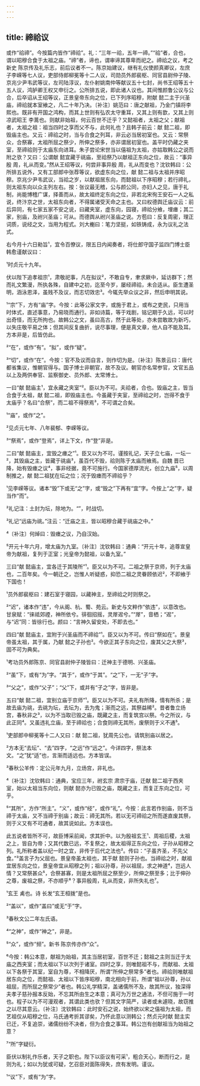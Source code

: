 ```yaml
---
---
---
```

title: 禘祫议
---







或作“祫禘”。今按篇内皆作“禘祫”。礼：“三年一祫，五年一禘。”“祫”者，合也，谓以昭穆合食于太祖之庙。“禘”者，谛也，谓审谛其尊卑而祀之。禘祫之议，考之新史 陈京传及礼乐志，前后议者不一。陈京始建议，继有礼仪使颜真卿议，左庶子李嵘等七人议，吏部侍郎柳冕等十二人议，司勋员外郎裴枢、同官县尉仲子陵、京兆少尹韦武等议，左司陆淳议，左仆射姚南仲等献议五十七封，尚书王绍等五十五人议，鸿胪卿王权又申衍之。公所排五说，即此诸人议也。其间惟颜鲁公议与公合，后卒诏从王绍等议，正景皇帝东向之位，已下列序昭穆，附献 懿二主于兴圣庙，禘祫就本室飨之，凡二十年乃决。〔补注〕姚范曰：唐之献祖，乃金门镇将李熙也。既非有开国之鸿构，而其上世则有弘农太守重耳，又其上则有歆，又其上则凉武昭王 李暠也。则献非始祖，何云百世不迁乎？又懿祖者，太祖之父；献祖者，太祖之祖：祖当四时之享而父不与，此何礼也？且韩子前云：献 懿二祖，即毁庙主也。又云：禘祫之时，当与合食之列耳，非云必当居初室也。又云：常祭众，合祭寡，太祖所屈之祭少，所伸之祭多，亦非谓居初室也。盖平时仍藏之夹室，至禘祫则于太庙东向进耳。朱子尝论宋世当以僖祖为太祖，亦姑取韩公之说而附之欤？又曰：公谓献 懿宜藏于祧庙，至祫祭乃以献祖正东向之位，故云：“事异殷 周，礼从而变。”然从王绍等议，何尝非事异殷 周，礼从而变也？沈钦韩曰：公所排五说外，又有工部郎中张荐等议，欲虚东向之位，献 懿二祖与太祖并序昭穆。京兆少尹韦武议，当祫之岁，以献祖居东向，而懿祖以下序昭穆；若行禘礼，则太祖东向以众主列左右。按：张议最无稽，公与颜公同，亦妇人之见，唐于礼制，尚能博稽广谋，择善而从，故太祖终定东向之位，非若北宋徇王安石一人之私说，终汴京之世，太祖东向者，不得属诸受天命之主也。又曰权德舆迁庙议云：前后异同，有七家五家不安之说，曰藏夹室，虚东向，园寝，禘祫分飨，埋瘗；其二家，别庙，及祔兴圣庙；可从。而德舆从祔兴圣庙之说。方苞曰：反复周密，理正词质，说经之文，当用为程式。刘大櫆曰：笔力坚挺，如铁铸成，永为议礼之法式。

右今月十六日勑旨¹，宜令百僚议，限五日内闻奏者，将仕郎守国子监四门博士臣韩愈谨献议曰：

¹时贞元十九年。

伏以陛下追孝祖宗¹，肃敬祀事，凡在拟议²，不敢自专，聿求厥中，延访群下；然而礼文繁漫，所执各殊，自建中之初，迄至今岁，屡经禘祫，未合适从。臣生遭圣明，涵泳恩泽，虽贱不及议，而志切效忠³。今辄先举众议之非，然后申明其说。

¹“宗”下，方有“庙”字。今按：此等公家文字，或施于君上，或布之吏民，只用当时体式，直述事意，乃易晓而通行。非如诗篇，等于戏剧，铭记期于久远，可以时出奇怪，而无所拘也。故韩公之文，虽曰高古，然于此等处，亦未尝敢故为新巧，以失庄敬平易之体；但其间反复曲折，说尽事理，便是真文章，他人自不能及耳。方本非是，后皆仿此。

²“在”，或作“有”。“拟”，或作“疑”。

³“切”，或作“在”。今按：官不及议而自言，则作切为是。〔补注〕陈景云曰：唐代都省集议，惟朝官得与。国子博士非朝官，故不及议。朝官亦名常参官，文官五品以上及两供奉官、监察御史、员外郎、太常博士。

一曰“献 懿庙主¹，宜永藏之夹室”²。臣以为不可。夫祫者，合也。毁庙之主，皆当合食于太祖，献 懿二祖，即毁庙主也。今虽藏于夹室，至禘祫之时，岂得不食于太庙乎？名曰“合祭”，而二祖不得祭焉³，不可谓之合矣。

¹“庙”，或作“之”。

²见贞元七年、八年裴郁、李嵘等议。

³“祭焉”，或作“登焉”，详上下文，作“登”非是。

二曰“献 懿庙主，宜毁之瘗之”¹。臣又以为不可。谨按礼记，天子立七庙，一坛一²，其毁庙之主，皆藏于祧庙³，虽百代不毁，祫则陈于太庙而飨焉。自魏 晋已降，始有毁瘗之议⁴，事非经据，竟不可施行。今国家德厚流光，创立九庙⁵，以周制推之，献 懿二祖犹在坛之位；况于毁瘗而不禘祫乎？

¹见李嵘等议。诸本“毁”下或无“之”字，或“毁之”下再有“宜”字。今按上“之”字，疑当作“而”。

²礼记注：土封为坛，除地为。“”，时战切。

³礼记“远庙为祧。”注云：“迁庙之主，皆以昭穆合藏于祧庙之中。”

⁴〔补注〕何焯曰：毁瘗之议，乃自汉始。

⁵开元十年六月，增太庙为九室。〔补注〕沈钦韩曰：通典：“开元十年，追尊宣皇帝为献祖，复列于正室；光皇帝为懿祖，以备九室。”

三曰“献 懿庙主，宜各迁于其陵所”¹。臣又以为不可。二祖之祭于京师，列于太庙也，二百年矣。今一朝迁之，岂惟人听疑惑，抑恐二祖之灵眷顾依迟²，不即飨于下国也！

¹员外郎裴枢曰：建石室于寝园，以藏神主，至禘祫之时则祭之。

²“迟”，诸本作“违”，今从阁、杭、蜀、苑云。新史与文粹作“依违”，以意改也。甘泉赋：“徕祗郊禋，神所依兮。徘徊招摇，灵屖迡兮。”“屖”，音栖；“迡”，与“迟”同：皆徐行也。颜曰：“言神久留安处，不即去也。”

四曰“献 懿庙主，宜附于兴圣庙而不禘祫”¹。臣又以为不可。传曰“祭如在”。景皇帝虽太祖，其于属，乃献 懿之子孙也²。今欲正其子东向之位，废其父之大祭³，固不可为典矣。

¹考功员外郎陈京、同官县尉仲子陵皆曰：迁神主于德明、兴圣庙。

²“虽”下，或有“为”字。“其于”，或作“于其”。“之”下，一无“子”字。

³“父之”，或作“父子”；“父”下，或并有“子之”字，皆非是。

五曰“献 懿二祖，宜别立庙于京师”¹。臣又以为不可。夫礼有所降，情有所杀；是故去庙为祧，去祧为坛，去坛为，去为鬼；渐而之远，其祭益稀²。昔者鲁立炀宫，春秋非之³，以为不当取已毁之庙，既藏之主，而复筑宫以祭。今之所议，与此正同⁴。又虽违礼立庙，至于禘祫也；合食则禘无其所，废祭则于义不通⁵。

¹吏部郎中柳冕等十二人又曰：献 懿二祖，犹周先公也。请筑别庙以居之。

²方本无“去坛”、“去”四字，“之远”作“远之”。今详四字，祭法本文。“之”犹“适”也，言渐而适远也。方本皆误。

³春秋公羊传：定公元年九月，立炀宫，非礼也。

⁴〔补注〕沈钦韩曰：通典，宝应三年，祔玄宗 肃宗于庙，迁献 懿二祖于西夹室，始以太祖当东向位，则献 懿亦为已毁之庙，既藏之主，而复正东向之位，可乎。

⁵“其所”，方作“所主”。“义”，或作“经”，或作“礼”。今按：此言若作别庙，则不当禘于太庙，又不当禘于别庙；故云：禘无其所。若以无可禘祫之所而遂直废其祭，则于义又有不可通者，故其说如此。方本误也。

此五说者皆所不可，故臣博采前闻，求其折中。以为殷祖玄王¹、周祖后稷，太祖之上，皆自为帝；又其代数已远，不复祭之，故太祖得正东向之位，子孙从昭穆之列。礼所称者盖以纪一时之宜，非传于后代之法也²。传曰：“子虽齐圣，不先父食。”³盖言子为父屈也。景皇帝虽太祖也，其于献 懿则子孙也。当禘祫之时，献祖宜居东向之位，景皇帝宜从昭穆之列；祖以孙尊，孙以祖屈，求之神道⁴，岂远人情？又常祭甚众⁵，合祭甚寡，则是太祖所屈之祭至少，所伸之祭至多；比于伸孙之尊，废祖之祭，不亦顺乎⁶？事异殷周，礼从而变，非所失礼也⁷。

¹玄王 禼也。诗 长发“玄王桓拨”是也。

²“盖以”，或作“盖曰”或无“于”字。

³春秋文公二年左氏语。

⁴“之神”，或作“神之”，非是。

⁵“众”，或作“频”。新书 陈京传亦作“众”。

⁶今按：韩公本意，献祖为始祖，其主当居初室，百世不迁；懿祖之主则当迁于太庙之西夹室；而太祖以下以次列于诸室。四时之享，则唯懿祖不与，而献祖、太祖以下各祭于其室，室自为尊，不相降厌，所谓“所伸之祭常多”者也。禘祫则唯献祖居东向之位，而懿祖、太祖以下皆序昭穆，南北相向于前，所谓“祖以孙尊，孙以祖屈，而所屈之祭常少”者也。韩公礼学精深，盖诸儒所不及，故其所议，独深得夫孝子慈孙报本反始，不忘其所由生之本意；真可为万世之通法，不但可施于一时也。程子以为不可漫观者，其谓此类也欤？但其文字简严，读者或未遽晓，故窃推之以尽其意云。〔补注〕沈钦韩曰：此时安石之说，始终欲以宋之僖祖为太祖，而艺祖仅从昭穆之位，马氏通考折其谬矣，乃怀此意以测韩公；然贞元时献 懿主实已迁，不复追崇，诸儒纷纷不决者，但为合食之事耳。韩公岂有创献祖当为始祖之意？

⁷“所”字疑衍。

臣伏以制礼作乐者，天子之职也。陛下以臣议有可采¹，粗合天心，断而行之，是则为礼；如以为犹或可疑，乞召臣对面陈得失，庶有发明。谨议。

¹“议”下，或有“为”字。